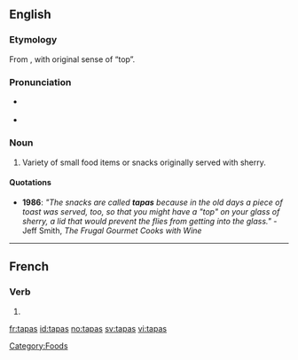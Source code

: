 ==English==

===Etymology===
From {{etyl|es}} {{term|tapa|lang=es}}, with original sense of “top”.

===Pronunciation===
* {{a|RP}} {{IPA|/ˈtæpəs/}}
* {{a|US}} {{IPA|/ˈtæpəs/|/ˈtɑːpəs/}}
{{rfap}}

===Noun===
{{en-noun|-}}

# Variety of small food items or snacks originally served with sherry.

====Quotations====
* '''1986''': ''"The snacks are called '''tapas''' because in the old days a piece of toast was served, too, so that you might have a "top" on your glass of sherry, a lid that would prevent the flies from getting into the glass."'' - Jeff Smith, <cite>The Frugal Gourmet Cooks with Wine</cite>

[[Category:Foods]]

----

==French==

===Verb===
{{fr-verb-form}}

# {{form of|[[second-person|Second-person]] [[singular]] [[past historic]]|[[taper#French|taper]]|lang=French}}

[[fr:tapas]]
[[id:tapas]]
[[no:tapas]]
[[sv:tapas]]
[[vi:tapas]]
